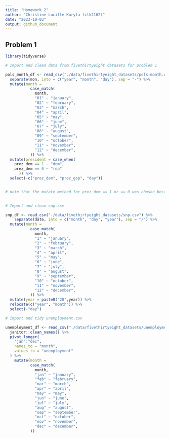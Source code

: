 ```yaml
---
title: "Homework 2"
author: "Christine Lucille Kuryla (clk2162)"
date: "2023-10-03"
output: github_document
---
```


## Problem 1

```r
library(tidyverse)
```

```r

# Import and clean data from fivethirtyeight datasets for problem 1

pols_month_df <- read_csv("./data/fivethirtyeight_datasets/pols-month.csv") %>% 
  separate(mon, into = c("year", "month", "day"), sep = "-") %>% 
  mutate(month = 
           case_match(
             month,
             "01" ~ "january",
             "02" ~ "february",
             "03" ~ "march",
             "04" ~ "april",
             "05" ~ "may",
             "06" ~ "june",
             "07" ~ "july",
             "08" ~ "august",
             "09" ~ "september",
             "10" ~ "october",
             "11" ~ "november",
             "12" ~ "december",
           )) %>%
  mutate(president = case_when(
    prez_dem == 1 ~ "dem",
    prez_dem == 0 ~ "rep"
      )) %>% 
  select(-c("prez_dem", "prez_gop", "day"))


# note that the mutate method for prez_dem == 1 or == 0 was chosen because of the code book, and because there exists values of "2" in prez_gop, which does not agree with the code book. Here we are assuming that prez_rep = 2 and prez_dem = 0 means that the president was republican. 
  

# Import and clean snp.csv 

snp_df <- read_csv("./data/fivethirtyeight_datasets/snp.csv") %>% 
    separate(date, into = c("month", "day", "year"), sep = "/") %>% 
  mutate(month = 
           case_match(
             month,
             "1" ~ "january",
             "2" ~ "february",
             "3" ~ "march",
             "4" ~ "april",
             "5" ~ "may",
             "6" ~ "june",
             "7" ~ "july",
             "8" ~ "august",
             "9" ~ "september",
             "10" ~ "october",
             "11" ~ "november",
             "12" ~ "december",
           )) %>%
  mutate(year = paste0("20",year)) %>%
  relocate(c("year", "month")) %>%
  select(-"day")

# import and tidy unemployment.csv

unemployment_df <- read_csv("./data/fivethirtyeight_datasets/unemployment.csv") %>% 
  janitor::clean_names() %>% 
  pivot_longer(
    "jan":"dec",
    names_to = "month",
    values_to = "unemployment"
  ) %>% 
    mutate(month = 
           case_match(
             month,
             "jan" ~ "january",
             "feb" ~ "february",
             "mar" ~ "march",
             "apr" ~ "april",
             "may" ~ "may",
             "jun" ~ "june",
             "jul" ~ "july",
             "aug" ~ "august",
             "sep" ~ "september",
             "oct" ~ "october",
             "nov" ~ "november",
             "dec" ~ "december",
           )) 

```

